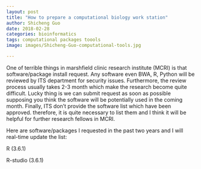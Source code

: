 ```yaml
---
layout: post
title: "How to prepare a computational biology work station"
author: Shicheng Guo
date: 2018-02-28
categories: bioinformatics
tags: computational packages toools
image: images/Shicheng-Guo-computational-tools.jpg

---
```


One of terrible things in marshfield clinic research institute (MCRI) is that software/package install request. Any software even BWA, R, Python will be reviewed by ITS department for security issues. Furthermore, the review process usually takes 2-3 month which make the research become quite difficult. Lucky thing is we can submit request as soon as possible supposing you think the software will be potentially used in the coming month. Finally, ITS don't provide the software list which have been approved. therefore, it is quite necessary to list them and I think it will be helpful for further research fellows in MCRI. 

Here are software/packages I requested in the past two years and I will real-time update the list: 

R (3.6.1)

R-studio (3.6.1)


